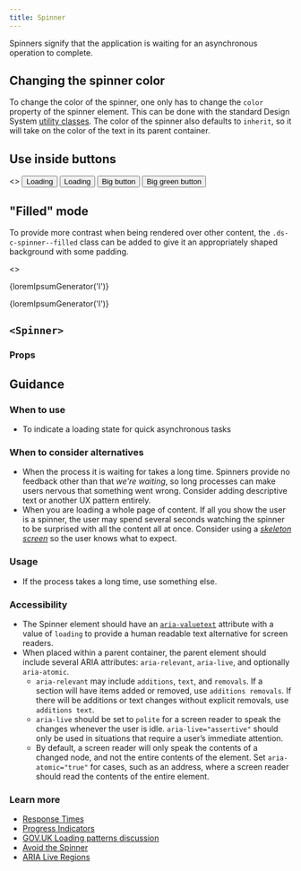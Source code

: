 ```yaml
---
title: Spinner
---
```


Spinners signify that the application is waiting for an asynchronous operation to complete.

## Changing the spinner color

To change the color of the spinner, one only has to change the `color` property of the spinner element. This can be done with the standard Design System [utility classes](/utilities/color). The color of the spinner also defaults to `inherit`, so it will take on the color of the text in its parent container.

## Use inside buttons

<EmbeddedExample>
    <>
        <Button className="ds-u-margin-right--2"><Spinner size="small" /> Loading </Button>
        <Button variation="primary" className="ds-u-margin-right--2"><Spinner size="small" inversed/> Loading </Button>
        <Button size="big" className="ds-u-margin-right--2"><Spinner/> Big button </Button>
        <Button size="big" variation="success" className="ds-u-margin-right--2"><Spinner/> Big green button </Button>
    </>
</EmbeddedExample>

## "Filled" mode

To provide more contrast when being rendered over other content, the `.ds-c-spinner--filled` class can be added to give it an appropriately shaped background with some padding.

<EmbeddedExample>
    <>
        <div class="ds-u-fill--background-inverse ds-u-color--base-inverse ds-u-padding--2"  style="position: relative">
                <p>{loremIpsumGenerator('l')}</p>
                <div class="ds-u-display--flex ds-u-justify-content--center ds-u-align-items--center" style="position: absolute; width: 100%; height: 100%; top: 0; left: 0">
                  <Spinner filled aria-valuetext="Loading"/>
                </div>
        </div>
         <div class="ds-u-padding--2"  style="position: relative">
                <p>{loremIpsumGenerator('l')}</p>
                <div class="ds-u-display--flex ds-u-justify-content--center ds-u-align-items--center" style="position: absolute; width: 100%; height: 100%; top: 0; left: 0">
                  <Spinner filled inversed aria-valuetext="Loading"/>
                </div>
        </div>
    </>
</EmbeddedExample>

## `<Spinner>`

<StorybookExample
  componentName="spinner"
  sourceFilePath="components/Spinner/Spinner.tsx"
  storyId="components-spinner--default-spinner"
/>

### Props

<PropTable componentName="Spinner" />

## Guidance

### When to use

- To indicate a loading state for quick asynchronous tasks

### When to consider alternatives

- When the process it is waiting for takes a long time. Spinners provide no feedback other than that _we're waiting_, so long processes can make users nervous that something went wrong. Consider adding descriptive text or another UX pattern entirely.
- When you are loading a whole page of content. If all you show the user is a spinner, the user may spend several seconds watching the spinner to be surprised with all the content all at once. Consider using a [_skeleton screen_](https://www.lukew.com/ff/entry.asp?1797) so the user knows what to expect.

### Usage

- If the process takes a long time, use something else.

### Accessibility

- The Spinner element should have an [`aria-valuetext`](https://developer.mozilla.org/en-US/docs/Web/Accessibility/ARIA/ARIA_Techniques/Using_the_aria-valuetext_attribute) attribute with a value of `loading` to provide a human readable text alternative for screen readers.
- When placed within a parent container, the parent element should include several ARIA attributes: `aria-relevant`, `aria-live`, and optionally `aria-atomic`.
  - `aria-relevant` may include `additions`, `text`, and `removals`. If a section will have items added or removed, use `additions removals`. If there will be additions or text changes without explicit removals, use `additions text`.
  - `aria-live` should be set to `polite` for a screen reader to speak the changes whenever the user is idle. `aria-live="assertive"` should only be used in situations that require a user&rsquo;s immediate attention.
  - By default, a screen reader will only speak the contents of a changed node, and not the entire contents of the element. Set `aria-atomic="true"` for cases, such as an address, where a screen reader should read the contents of the entire element.

### Learn more

- [Response Times](https://www.nngroup.com/articles/response-times-3-important-limits/)
- [Progress Indicators](https://www.nngroup.com/articles/progress-indicators/)
- [GOV.UK Loading patterns discussion](https://paper.dropbox.com/doc/Loading-patterns-v0x8Xych1PbZQXOlbP3L6)
- [Avoid the Spinner](https://www.lukew.com/ff/entry.asp?1797)
- [ARIA Live Regions](https://developer.mozilla.org/en-US/docs/Web/Accessibility/ARIA/ARIA_Live_Regions)
